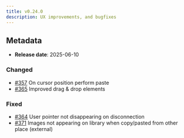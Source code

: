 ```yaml
---
title: v0.24.0
description: UX improvements, and bugfixes
---
```


## Metadata

- **Release date**: 2025-06-10

### Changed

- [#357](https://github.com/InditexTech/weavejs/issues/357) On cursor position perform paste
- [#365](https://github.com/InditexTech/weavejs/issues/365) Improved drag & drop elements

### Fixed

- [#364](https://github.com/InditexTech/weavejs/issues/364) User pointer not disappearing on disconnection
- [#371](https://github.com/InditexTech/weavejs/issues/371) Images not appearing on library when copy/pasted from other place (external)
